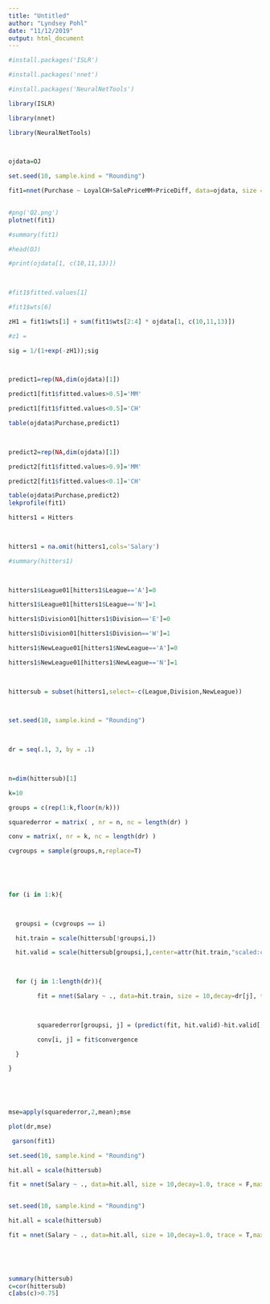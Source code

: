 ```yaml
---
title: "Untitled"
author: "Lyndsey Pohl"
date: "11/12/2019"
output: html_document
---
```


```r

#install.packages('ISLR')

#install.packages('nnet')

#install.packages('NeuralNetTools')

library(ISLR)

library(nnet)

library(NeuralNetTools)

 

```

```r

ojdata=OJ

set.seed(10, sample.kind = "Rounding")

fit1=nnet(Purchase ~ LoyalCH+SalePriceMM+PriceDiff, data=ojdata, size = 1)

 
#png('Q2.png')
plotnet(fit1)

#summary(fit1)

#head(OJ)

#print(ojdata[1, c(10,11,13)])

 

#fit1$fitted.values[1]

#fit1$wts[6]

zH1 = fit1$wts[1] + sum(fit1$wts[2:4] * ojdata[1, c(10,11,13)])

#z1 =

sig = 1/(1+exp(-zH1));sig

 

predict1=rep(NA,dim(ojdata)[1])

predict1[fit1$fitted.values>0.5]='MM'

predict1[fit1$fitted.values<0.5]='CH'

table(ojdata$Purchase,predict1)

 

predict2=rep(NA,dim(ojdata)[1])

predict2[fit1$fitted.values>0.9]='MM'

predict2[fit1$fitted.values<0.1]='CH'

table(ojdata$Purchase,predict2)
lekprofile(fit1)
```

```r

hitters1 = Hitters

 

hitters1 = na.omit(hitters1,cols='Salary')

#summary(hitters1)

 

hitters1$League01[hitters1$League=='A']=0

hitters1$League01[hitters1$League=='N']=1

hitters1$Division01[hitters1$Division=='E']=0

hitters1$Division01[hitters1$Division=='W']=1

hitters1$NewLeague01[hitters1$NewLeague=='A']=0

hitters1$NewLeague01[hitters1$NewLeague=='N']=1

 

hittersub = subset(hitters1,select=-c(League,Division,NewLeague))

 

set.seed(10, sample.kind = "Rounding")

 

dr = seq(.1, 3, by = .1)

 

n=dim(hittersub)[1]

k=10

groups = c(rep(1:k,floor(n/k)))

squarederror = matrix( , nr = n, nc = length(dr) )

conv = matrix(, nr = k, nc = length(dr) )

cvgroups = sample(groups,n,replace=T)

 

 

for (i in 1:k){

 

  groupsi = (cvgroups == i)

  hit.train = scale(hittersub[!groupsi,])

  hit.valid = scale(hittersub[groupsi,],center=attr(hit.train,"scaled:center"),scale=attr(hit.train,"scaled:scale"))

 

  for (j in 1:length(dr)){

        fit = nnet(Salary ~ ., data=hit.train, size = 10,decay=dr[j], trace = F,maxit=1000,linout=T)

 

        squarederror[groupsi, j] = (predict(fit, hit.valid)-hit.valid[,17])^2

        conv[i, j] = fit$convergence

  }

}

 

 

```

```r

mse=apply(squarederror,2,mean);mse

plot(dr,mse)

 garson(fit1)

```
```r

set.seed(10, sample.kind = "Rounding")

hit.all = scale(hittersub)

fit = nnet(Salary ~ ., data=hit.all, size = 10,decay=1.0, trace = F,maxit=300,linout=T)



```

```r

set.seed(10, sample.kind = "Rounding")

hit.all = scale(hittersub)

fit = nnet(Salary ~ ., data=hit.all, size = 10,decay=1.0, trace = T,maxit=300,linout=T)

 

 

```
```r
 
summary(hittersub)
c=cor(hittersub)
c[abs(c)>0.75]
```